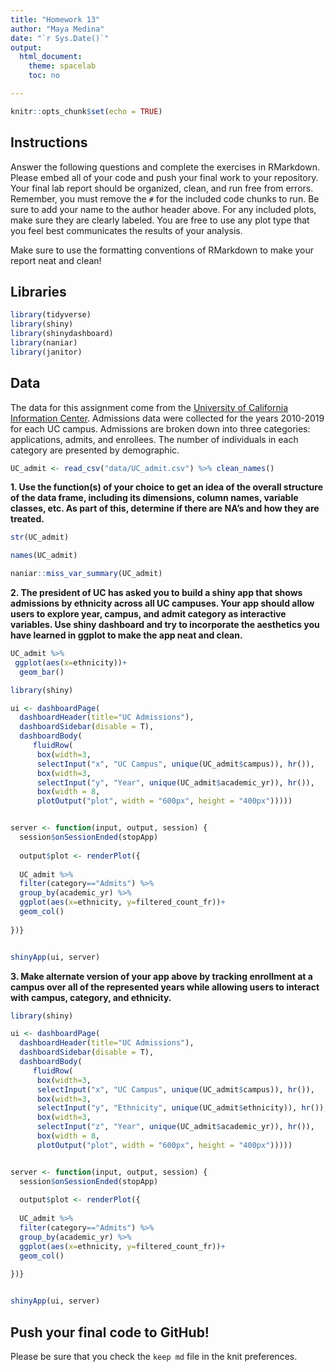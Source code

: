 ```yaml
---
title: "Homework 13"
author: "Maya Medina"
date: "`r Sys.Date()`"
output:
  html_document:
    theme: spacelab
    toc: no

---
```


```r
knitr::opts_chunk$set(echo = TRUE)
```

## Instructions
Answer the following questions and complete the exercises in RMarkdown. Please embed all of your code and push your final work to your repository. Your final lab report should be organized, clean, and run free from errors. Remember, you must remove the `#` for the included code chunks to run. Be sure to add your name to the author header above. For any included plots, make sure they are clearly labeled. You are free to use any plot type that you feel best communicates the results of your analysis.  

Make sure to use the formatting conventions of RMarkdown to make your report neat and clean!  

## Libraries
```r
library(tidyverse)
library(shiny)
library(shinydashboard)
library(naniar)
library(janitor)
```

## Data
The data for this assignment come from the [University of California Information Center](https://www.universityofcalifornia.edu/infocenter). Admissions data were collected for the years 2010-2019 for each UC campus. Admissions are broken down into three categories: applications, admits, and enrollees. The number of individuals in each category are presented by demographic.  
```r
UC_admit <- read_csv("data/UC_admit.csv") %>% clean_names()
```

**1. Use the function(s) of your choice to get an idea of the overall structure of the data frame, including its dimensions, column names, variable classes, etc. As part of this, determine if there are NA's and how they are treated.**  
```r
str(UC_admit)
```

```r
names(UC_admit)
```

```r
naniar::miss_var_summary(UC_admit)
```


**2. The president of UC has asked you to build a shiny app that shows admissions by ethnicity across all UC campuses. Your app should allow users to explore year, campus, and admit category as interactive variables. Use shiny dashboard and try to incorporate the aesthetics you have learned in ggplot to make the app neat and clean.**  
```r
UC_admit %>% 
 ggplot(aes(x=ethnicity))+
  geom_bar()
```

```r
library(shiny)

ui <- dashboardPage(
  dashboardHeader(title="UC Admissions"),
  dashboardSidebar(disable = T),
  dashboardBody(
     fluidRow(
      box(width=3,
      selectInput("x", "UC Campus", unique(UC_admit$campus)), hr()),
      box(width=3,
      selectInput("y", "Year", unique(UC_admit$academic_yr)), hr()),
      box(width = 8,
      plotOutput("plot", width = "600px", height = "400px")))))


server <- function(input, output, session) {
  session$onSessionEnded(stopApp)
  
  output$plot <- renderPlot({
    
  UC_admit %>% 
  filter(category=="Admits") %>% 
  group_by(academic_yr) %>% 
  ggplot(aes(x=ethnicity, y=filtered_count_fr))+
  geom_col()
  
})}


shinyApp(ui, server)
```

**3. Make alternate version of your app above by tracking enrollment at a campus over all of the represented years while allowing users to interact with campus, category, and ethnicity.**

```r
library(shiny)

ui <- dashboardPage(
  dashboardHeader(title="UC Admissions"),
  dashboardSidebar(disable = T),
  dashboardBody(
     fluidRow(
      box(width=3,
      selectInput("x", "UC Campus", unique(UC_admit$campus)), hr()),
      box(width=3,
      selectInput("y", "Ethnicity", unique(UC_admit$ethnicity)), hr()),
      box(width=3,
      selectInput("z", "Year", unique(UC_admit$academic_yr)), hr()),
      box(width = 8,
      plotOutput("plot", width = "600px", height = "400px")))))


server <- function(input, output, session) {
  session$onSessionEnded(stopApp)
  
  output$plot <- renderPlot({
    
  UC_admit %>% 
  filter(category=="Admits") %>% 
  group_by(academic_yr) %>% 
  ggplot(aes(x=ethnicity, y=filtered_count_fr))+
  geom_col()
  
})}


shinyApp(ui, server)
```

## Push your final code to GitHub!
Please be sure that you check the `keep md` file in the knit preferences. 